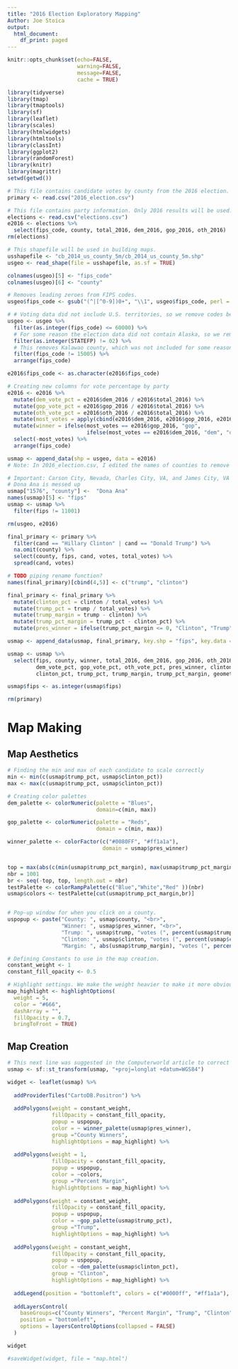 ```yaml
---
title: "2016 Election Exploratory Mapping"
Author: Joe Stoica 
output:
  html_document:
    df_print: paged
---
```


```r
knitr::opts_chunk$set(echo=FALSE,
                      warning=FALSE,
                      message=FALSE,
                      cache = TRUE)

library(tidyverse)
library(tmap)
library(tmaptools)
library(sf)
library(leaflet)
library(scales)
library(htmlwidgets)
library(htmltools)
library(classInt)
library(ggplot2)
library(randomForest)
library(knitr)
library(magrittr)
setwd(getwd())
```

```r
# This file contains candidate votes by county from the 2016 election.
primary <- read.csv("2016_election.csv")

# This file contains party information. Only 2016 results will be used. 
elections <- read.csv("elections.csv") 
e2016 <- elections %>% 
  select(fips_code, county, total_2016, dem_2016, gop_2016, oth_2016)
rm(elections)

# This shapefile will be used in building maps. 
usshapefile <- "cb_2014_us_county_5m/cb_2014_us_county_5m.shp" 
usgeo <- read_shape(file = usshapefile, as.sf = TRUE)
```

```r
colnames(usgeo)[5] <- "fips_code" 
colnames(usgeo)[6] <- "county" 

# Removes leading zeroes from FIPS codes. 
usgeo$fips_code <- gsub("(^|[^0-9])0+", "\\1", usgeo$fips_code, perl = TRUE) 

# # Voting data did not include U.S. territories, so we remove codes below 60000.
usgeo <- usgeo %>%
  filter(as.integer(fips_code) <= 60000) %>%
  # For some reason the election data did not contain Alaska, so we remove it (Alaska FIPS start with 2).
  filter(as.integer(STATEFP) != 02) %>%
  # This removes Kalawao county, which was not included for some reason.
  filter(fips_code != 15005) %>%
  arrange(fips_code)

```

```r
e2016$fips_code <- as.character(e2016$fips_code) 

# Creating new columns for vote percentage by party
e2016 <- e2016 %>% 
  mutate(dem_vote_pct = e2016$dem_2016 / e2016$total_2016) %>% 
  mutate(gop_vote_pct = e2016$gop_2016 / e2016$total_2016) %>% 
  mutate(oth_vote_pct = e2016$oth_2016 / e2016$total_2016) %>% 
  mutate(most_votes = apply(cbind(e2016$dem_2016, e2016$gop_2016, e2016$oth_2016), 1, max)) %>% 
  mutate(winner = ifelse(most_votes == e2016$gop_2016, "gop",
                         ifelse(most_votes == e2016$dem_2016, "dem", "oth"))) %>% 
  select(-most_votes) %>% 
  arrange(fips_code)
```

```r
usmap <- append_data(shp = usgeo, data = e2016)
# Note: In 2016_election.csv, I edited the names of counties to remove "county" from the end of every county. I also removed "parish" and "city." When I get time I'll do this in R for reproduceability's sake

# Important: Carson City, Nevada, Charles City, VA, and James City, VA all need to keep "city"" in their name.
# Dona Ana is messed up
usmap["1576", "county"] <-  "Dona Ana"
names(usmap)[5] <- "fips"
usmap <- usmap %>% 
  filter(fips != 11001)

rm(usgeo, e2016)
```

```r
final_primary <- primary %>% 
  filter(cand == "Hillary Clinton" | cand == "Donald Trump") %>% 
  na.omit(county) %>% 
  select(county, fips, cand, votes, total_votes) %>% 
  spread(cand, votes) 

# TODO piping rename function?
names(final_primary)[cbind(4,5)] <- c("trump", "clinton")

final_primary <- final_primary %>% 
  mutate(clinton_pct = clinton / total_votes) %>% 
  mutate(trump_pct = trump / total_votes) %>% 
  mutate(trump_margin = trump - clinton) %>% 
  mutate(trump_pct_margin = trump_pct - clinton_pct) %>% 
  mutate(pres_winner = ifelse(trump_pct_margin <= 0, "Clinton", "Trump"))

usmap <- append_data(usmap, final_primary, key.shp = "fips", key.data = "fips")

usmap <- usmap %>% 
  select(fips, county, winner, total_2016, dem_2016, gop_2016, oth_2016, 
         dem_vote_pct, gop_vote_pct, oth_vote_pct, pres_winner, clinton, trump,
         clinton_pct, trump_pct, trump_margin, trump_pct_margin, geometry) 

usmap$fips <- as.integer(usmap$fips)

rm(primary)
```

# Map Making
## Map Aesthetics
```r
# Finding the min and max of each candidate to scale correctly
min <- min(c(usmap$trump_pct, usmap$clinton_pct))
max <- max(c(usmap$trump_pct, usmap$clinton_pct))

# Creating color palettes
dem_palette <- colorNumeric(palette = "Blues",
                            domain=c(min, max))

gop_palette <- colorNumeric(palette = "Reds",
                            domain = c(min, max))

winner_palette <- colorFactor(c("#0080FF", "#ff1a1a"),
                              domain = usmap$pres_winner)


top = max(abs(c(min(usmap$trump_pct_margin), max(usmap$trump_pct_margin))))
nbr = 1001
br <- seq(-top, top, length.out = nbr)
testPalette <- colorRampPalette(c("Blue","White","Red" ))(nbr)
usmap$colors <- testPalette[cut(usmap$trump_pct_margin,br)]


# Pop-up window for when you click on a county.
uspopup <- paste("County: ", usmap$county, "<br>",
                 "Winner: ", usmap$pres_winner, "<br>",
                 "Trump: ", usmap$trump, "votes (", percent(usmap$trump_pct), ") <br>",
                 "Clinton: ", usmap$clinton, "votes (", percent(usmap$clinton_pct), ") <br>",
                 "Margin: ", abs(usmap$trump_margin), "votes (", percent(abs(usmap$trump_pct_margin)), ")")

# Defining Constants to use in the map creation.
constant_weight <- 1
constant_fill_opacity <- 0.5

# Highlight settings. We make the weight heavier to make it more obvious when hovering over a county.
map_highlight <- highlightOptions(
  weight = 5,
  color = "#666",
  dashArray = "",
  fillOpacity = 0.7,
  bringToFront = TRUE)
```

## Map Creation
```r
# This next line was suggested in the Computerworld article to correct inconsistent datum.
usmap <- sf::st_transform(usmap, "+proj=longlat +datum=WGS84")

widget <- leaflet(usmap) %>%
  
  addProviderTiles("CartoDB.Positron") %>%
  
  addPolygons(weight = constant_weight,
              fillOpacity = constant_fill_opacity,
              popup = uspopup,
              color = ~ winner_palette(usmap$pres_winner),
              group ="County Winners",
              highlightOptions = map_highlight) %>%
  
  addPolygons(weight = 1,
              fillOpacity = constant_fill_opacity,
              popup = uspopup,
              color = ~colors,
              group ="Percent Margin",
              highlightOptions = map_highlight) %>%
  
  addPolygons(weight = constant_weight,
              fillOpacity = constant_fill_opacity, 
              popup = uspopup, 
              color = ~gop_palette(usmap$trump_pct),
              group ="Trump",
              highlightOptions = map_highlight) %>%
  
  addPolygons(weight = constant_weight,
              fillOpacity = constant_fill_opacity,
              popup = uspopup, 
              color = ~dem_palette(usmap$clinton_pct),
              group = "Clinton",
              highlightOptions = map_highlight) %>%
  
  addLegend(position = "bottomleft", colors = c("#0000ff", "#ff1a1a"), labels = c("Clinton", "Trump")) %>%
  
  addLayersControl(
    baseGroups=c("County Winners", "Percent Margin", "Trump", "Clinton"),
    position = "bottomleft",
    options = layersControlOptions(collapsed = FALSE)
  )

widget
```

```r
#saveWidget(widget, file = "map.html")
```